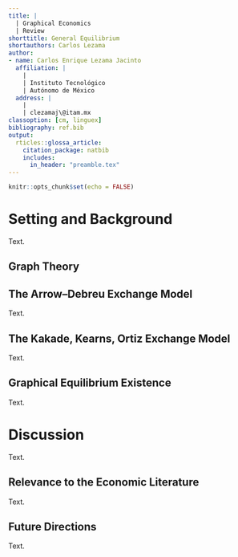 ```yaml
---
title: |
  | Graphical Economics
  | Review
shorttitle: General Equilibrium
shortauthors: Carlos Lezama
author:
- name: Carlos Enrique Lezama Jacinto
  affiliation: |
    |
    | Instituto Tecnológico
    | Autónomo de México
  address: |
    |
    | clezamaj\@itam.mx
classoption: [cm, linguex]
bibliography: ref.bib
output: 
  rticles::glossa_article:
    citation_package: natbib
    includes:
      in_header: "preamble.tex"
---
```


\maketitle
\thispagestyle{empty}

```r
knitr::opts_chunk$set(echo = FALSE)
```

# Setting and Background

Text.

## Graph Theory

\begin{cor}[Text]
Text.
\end{cor}

\begin{defn}[Text]
Text.
\end{defn}

\begin{lem}[Text]
Text.
\end{lem}

\begin{prop}[Text]
Text.
\end{prop}

\begin{rem}[Text]
Text.
\end{rem}

\begin{thm}[Text]
Text.
\end{thm}

## The Arrow–Debreu Exchange Model

Text.

## The Kakade, Kearns, Ortiz Exchange Model

Text.

## Graphical Equilibrium Existence

Text.

# Discussion

Text.

## Relevance to the Economic Literature

Text.

## Future Directions

Text.

